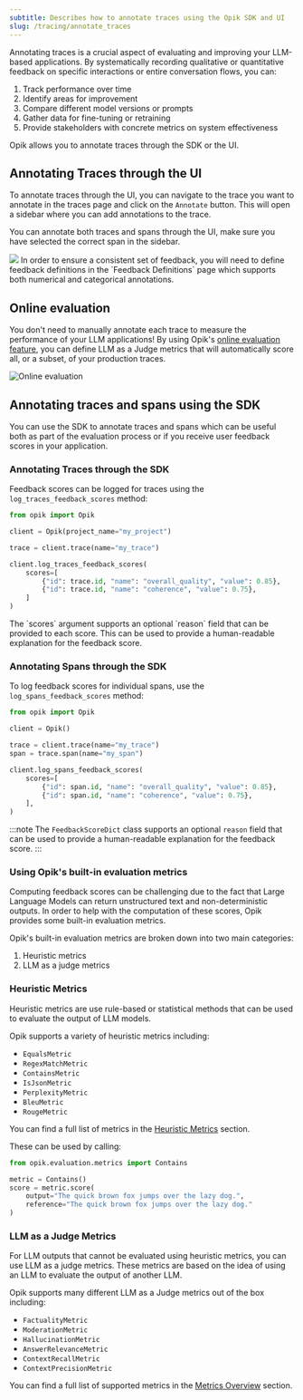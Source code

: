 ```yaml
---
subtitle: Describes how to annotate traces using the Opik SDK and UI
slug: /tracing/annotate_traces
---
```


Annotating traces is a crucial aspect of evaluating and improving your LLM-based applications. By systematically recording qualitative or quantitative feedback on specific interactions or entire conversation flows, you can:

1. Track performance over time
2. Identify areas for improvement
3. Compare different model versions or prompts
4. Gather data for fine-tuning or retraining
5. Provide stakeholders with concrete metrics on system effectiveness

Opik allows you to annotate traces through the SDK or the UI.

## Annotating Traces through the UI

To annotate traces through the UI, you can navigate to the trace you want to annotate in the traces page and click on the `Annotate` button. This will open a sidebar where you can add annotations to the trace.

You can annotate both traces and spans through the UI, make sure you have selected the correct span in the sidebar.

<Frame>
  <img src="/img/tracing/annotate_traces.png" />
</Frame>

<Tip>
  In order to ensure a consistent set of feedback, you will need to define feedback definitions in the `Feedback
  Definitions` page which supports both numerical and categorical annotations.
</Tip>

## Online evaluation

You don't need to manually annotate each trace to measure the performance of your LLM applications! By using Opik's [online evaluation feature](/docs/production/rules), you can define LLM as a Judge metrics that will automatically score all, or a subset, of your production traces.

![Online evaluation](/img/production/online_evaluation.gif)

## Annotating traces and spans using the SDK

You can use the SDK to annotate traces and spans which can be useful both as part of the evaluation process or if you receive user feedback scores in your application.

### Annotating Traces through the SDK

Feedback scores can be logged for traces using the `log_traces_feedback_scores` method:

```python
from opik import Opik

client = Opik(project_name="my_project")

trace = client.trace(name="my_trace")

client.log_traces_feedback_scores(
    scores=[
        {"id": trace.id, "name": "overall_quality", "value": 0.85},
        {"id": trace.id, "name": "coherence", "value": 0.75},
    ]
)
```

<Tip>
  The `scores` argument supports an optional `reason` field that can be provided to each score. This can be used to
  provide a human-readable explanation for the feedback score.
</Tip>

### Annotating Spans through the SDK

To log feedback scores for individual spans, use the `log_spans_feedback_scores` method:

```python
from opik import Opik

client = Opik()

trace = client.trace(name="my_trace")
span = trace.span(name="my_span")

client.log_spans_feedback_scores(
    scores=[
        {"id": span.id, "name": "overall_quality", "value": 0.85},
        {"id": span.id, "name": "coherence", "value": 0.75},
    ],
)
```

:::note
The `FeedbackScoreDict` class supports an optional `reason` field that can be used to provide a human-readable explanation for the feedback score.
:::

### Using Opik's built-in evaluation metrics

Computing feedback scores can be challenging due to the fact that Large Language Models can return unstructured text and non-deterministic outputs. In order to help with the computation of these scores, Opik provides some built-in evaluation metrics.

Opik's built-in evaluation metrics are broken down into two main categories:

1. Heuristic metrics
2. LLM as a judge metrics

### Heuristic Metrics

Heuristic metrics are use rule-based or statistical methods that can be used to evaluate the output of LLM models.

Opik supports a variety of heuristic metrics including:

- `EqualsMetric`
- `RegexMatchMetric`
- `ContainsMetric`
- `IsJsonMetric`
- `PerplexityMetric`
- `BleuMetric`
- `RougeMetric`

You can find a full list of metrics in the [Heuristic Metrics](/docs/evaluation/metrics/heuristic_metrics) section.

These can be used by calling:

```python
from opik.evaluation.metrics import Contains

metric = Contains()
score = metric.score(
    output="The quick brown fox jumps over the lazy dog.",
    reference="The quick brown fox jumps over the lazy dog."
)
```

### LLM as a Judge Metrics

For LLM outputs that cannot be evaluated using heuristic metrics, you can use LLM as a judge metrics. These metrics are based on the idea of using an LLM to evaluate the output of another LLM.

Opik supports many different LLM as a Judge metrics out of the box including:

- `FactualityMetric`
- `ModerationMetric`
- `HallucinationMetric`
- `AnswerRelevanceMetric`
- `ContextRecallMetric`
- `ContextPrecisionMetric`

You can find a full list of supported metrics in the [Metrics Overview](/docs/evaluation/metrics/overview) section.
